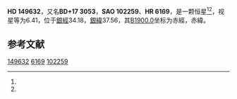 {{Starbox begin
| name = HD 149632
}}
{{Starbox observe
| epoch = [[J2000.0|J2000.0]]
| constell = {{星座名待查}}<ref name=SIMBAD>{{cite web
 | url=http://simbad.u-strasbg.fr/simbad/sim-id?Ident=HR+6169
 | title =Pulsating variable Star
 | publisher=Centre de Données astronomiques de Strasbourg
 | work=SIMBAD
 | accessdate=2012-07-13}}</ref><ref name=DATA>{{cite web
 | url=http://vizier.u-strasbg.fr/viz-bin/VizieR-5?-out.add=.&-source=5050&-corr=PK=HR&-out.max=9999&HR=6169
 | title=VizieR Detailed Page
 | accessdate=2012-07-13
 | archive-date=2019-02-16
 | archive-url=https://web.archive.org/web/20190216085446/http://vizier.u-strasbg.fr/viz-bin/VizieR-5?-out.add=.&-source=5050&-corr=PK=HR&-out.max=9999&HR=6169
 | dead-url=no
 }}</ref>
| 星官 = 
| ra = {{RA|16|35|26.3}}<ref name=SIMBAD /><ref name=DATA />
| dec = {{DEC|+17|3|26}}<ref name=SIMBAD /><ref name=DATA />
| appmag_v = 6.41<ref name=SIMBAD /><ref name=DATA />
}}
{{Starbox character
| class = A2V<ref name=SIMBAD /><ref name=DATA />
| b-v = 0.05<ref name=SIMBAD /><ref name=DATA />
| u-b = 0<ref name=SIMBAD /><ref name=DATA />
| r-i = <ref name=SIMBAD /><ref name=DATA />
| variable = 
}}
{{Starbox astrometry
| radial_v = 0
| prop_mo_ra = -9
| parallax = 
| p_error = 
}}
{{Starbox catalog
| names =BD+17 3053，[[SAO星表|SAO]] 102259，[[HD星表|HD]] 149632，[[HR星表|HR]] 6169}}
{{Starbox reference |Simbad=HR+6169}}
{{Starbox end}}

'''HD 149632'''，又名'''BD+17 3053'''，'''SAO 102259'''、'''HR 6169'''，是一颗恒星<ref name=SIMBAD /><ref name=DATA />，视星等为6.41，位于[[銀道座標系|銀經]]34.18，[[銀道座標系|銀緯]]37.56，其[[B1900.0|B1900.0]]坐标为赤經{{RA|16|30|57.3}}，赤緯{{DEC|+17|37.56|48}}。

== 参考文献 ==
{{reflist}}

{{star-stub}}

[[Category:HD和HDE天體|149632]]
[[Category:HR天體|6169]]
[[Category:SAO天體|102259]]